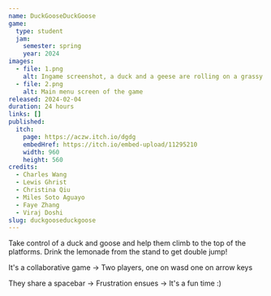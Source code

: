 ```yaml
---
name: DuckGooseDuckGoose
game:
  type: student
  jam:
    semester: spring
    year: 2024
images:
  - file: 1.png
    alt: Ingame screenshot, a duck and a geese are rolling on a grassy platform
  - file: 2.png
    alt: Main menu screen of the game
released: 2024-02-04
duration: 24 hours
links: []
published:
  itch:
    page: https://aczw.itch.io/dgdg
    embedHref: https://itch.io/embed-upload/11295210
    width: 960
    height: 560
credits:
  - Charles Wang
  - Lewis Ghrist
  - Christina Qiu
  - Miles Soto Aguayo
  - Faye Zhang
  - Viraj Doshi
slug: duckgooseduckgoose
---
```


Take control of a duck and goose and help them climb to the top of the platforms. Drink the lemonade from the stand to get double jump!

It's a collaborative game -> Two players, one on wasd one on arrow keys

They share a spacebar -> Frustration ensues -> It's a fun time :)
